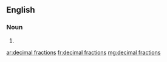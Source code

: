 ==English==

===Noun===
{{head|en|plural}}

# {{plural of|decimal fraction|lang=en}}

[[ar:decimal fractions]]
[[fr:decimal fractions]]
[[mg:decimal fractions]]